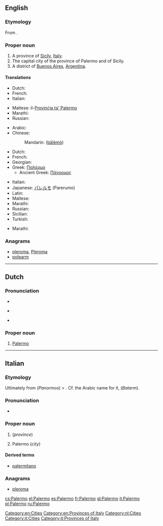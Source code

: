 ==English==

===Etymology===
From {{etyl|it}} {{term|Palermo|lang=it}}.

===Proper noun===
{{wikipedia}}
{{en-proper noun}}

# A province of [[Sicily]], [[Italy]].
# The capital city of the province of Palermo and of Sicily.
# A district of [[Buenos Aires]], [[Argentina]].

====Translations====

{{trans-top|province}}
* Dutch: {{t-|nl|Palermo}}
* French: {{t+|fr|Palerme}}
* Italian: {{t+|it|Palermo}}
{{trans-mid}}
* Maltese: il-[[Provinċja ta' Palermo]]
* Marathi: {{t-|mr|पालेर्मो|tr=pālermo|sc=Deva}}
* Russian: {{t-|ru|Палермо|m|tr=Palérmo|sc=Cyrl}}
{{trans-bottom}}

{{trans-top|city}}
* Arabic: {{t|ar|بَلَرْم‎}}
* Chinese:
*: Mandarin: {{zh-ts|巴勒莫|巴勒莫}} ([[bā]][[lè]][[mò]])
* Dutch: {{t-|nl|Palermo}}
* French: {{t+|fr|Palerme}}
* Georgian: {{t-|ka|პალერმო|tr=palermo|sc=Geor}}
* Greek: [[Παλέρμο]]
** Ancient Greek: [[Πάνορμος]]
{{trans-mid}}
* Italian: {{t+|it|Palermo|f}}
* Japanese: [[パレルモ]] (Parerumo)
* Latin: {{t|la|Panormus}}
* Maltese: {{t-|mt|Palermo|xs=Maltese}}
* Marathi: {{t-|mr|पालेर्मो|tr=pālermo|sc=Deva}}
* Russian: {{t-|ru|Палермо|m|tr=Palérmo}}
* Sicilian: {{t|scn|Palermu}}
* Turkish: {{t-|tr|Palermo}}
{{trans-bottom}}

{{trans-top|district of Buenos Aires}}
* Marathi: {{t-|mr|पालेर्मो|tr=pālermo|sc=Deva}}
{{trans-mid}}
{{trans-bottom}}

===Anagrams===
* [[pleroma#English|pleroma]], [[Pleroma#English|Pleroma]]
* [[polearm#English|polearm]]

[[Category:en:Cities]]
[[Category:en:Provinces of Italy]]

----

==Dutch==
{{wikipedia|lang=nl}}

===Pronunciation===
* {{IPA|/paˈlɛrmoː/|lang=nl}}
* {{a|BE}} {{IPA|[paˈlɛrmoː]|lang=nl}}
* {{a|NL}} {{IPA|[paˈlɛrmoʊ̯]|lang=nl}}

===Proper noun===
{{head|nl|proper noun}}

# [[Palermo#English|Palermo]]

[[Category:nl:Cities]]

----

==Italian==
{{wikipedia|lang=it}}

===Etymology===
Ultimately from {{etyl|grc|it}} {{term|Πάνορμος|lang=grc}} (''Panormos'') > {{etyl|la|it}} {{term|Panormus|lang=la}}. Cf. the Arabic name for it, {{term|بَلَرْم‎|lang=ar}} (''Balarm'').

===Pronunciation===
* {{audio|It-Palermo.ogg|Audio}}

===Proper noun===
{{it-proper noun|g=f}}

# {{l|en||Palermo}} (''province'')
# Palermo (''city'')

====Derived terms====
* [[palermitano]]

===Anagrams===
* [[pleroma#Italian|pleroma]]

[[Category:it:Cities]]
[[Category:it:Provinces of Italy]]

[[cs:Palermo]]
[[el:Palermo]]
[[es:Palermo]]
[[fr:Palermo]]
[[gl:Palermo]]
[[it:Palermo]]
[[pl:Palermo]]
[[ru:Palermo]]